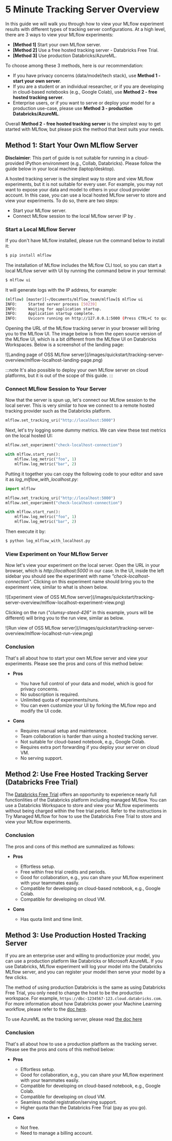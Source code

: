 
# 5 Minute Tracking Server Overview

In this guide we will walk you through how to view your MLflow experiment results with different types of
tracking server configurations. At a high level, there are 3 ways to view your MLflow experiments:

- **[Method 1]** Start your own MLflow server.
- **[Method 2]** Use a free hosted tracking server - Databricks Free Trial.
- **[Method 3]** Use production Databricks/AzureML.

To choose among these 3 methods, here is our recommendation:

- If you have privacy concerns (data/model/tech stack), use **Method 1 - start your own server**.
- If you are a student or an individual researcher, or if you are developing in cloud-based notebooks (e.g., Google
  Colab), use **Method 2 - free hosted tracking server**.
- Enterprise users, or if you want to serve or deploy your model for a production use-case, please use
  **Method 3 - production Databricks/AzureML**.

Overall **Method 2 - free hosted tracking server** is the simplest way to get started with MLflow, but please
pick the method that best suits your needs.

## Method 1: Start Your Own MLflow Server

**Disclaimier**: This part of guide is not suitable for running in a cloud-provided IPython environment
(e.g., Collab, Databricks). Please follow the guide below in your local machine (laptop/desktop).

A hosted tracking server is the simplest way to store and view MLflow experiments, but it is not suitable for
every user. For example, you may not want to expose your data and model to others in your cloud provider account. In this case,
you can use a local hosted MLflow server to store and view your experiments. To do so, there are two steps:

- Start your MLflow server.
- Connect MLflow session to the local MLflow server IP by <APILink fn="mlflow.set_tracking_uri" />.

### Start a Local MLflow Server

If you don't have MLflow installed, please run the command below to install it:

```bash
$ pip install mlflow
```

The installation of MLflow includes the MLflow CLI tool, so you can start a local MLflow server with UI
by running the command below in your terminal:

```bash
$ mlflow ui
```

It will generate logs with the IP address, for example:

```bash
(mlflow) [master][~/Documents/mlflow_team/mlflow]$ mlflow ui
INFO:     Started server process [50239]
INFO:     Waiting for application startup.
INFO:     Application startup complete.
INFO:     Uvicorn running on http://127.0.0.1:5000 (Press CTRL+C to quit)
```

Opening the URL of the MLflow tracking server in your browser will bring you to the MLflow UI. The image below is from the open source version of the MLflow UI,
which is a bit different from the MLflow UI on Databricks Workspaces. Below is a screenshot of the landing page:

<div className="center-div" style={{ width: 800, maxWidth: "100%" }}>
  ![Landing page of OSS MLflow server](/images/quickstart/tracking-server-overview/mlflow-localhost-landing-page.png)
</div>

:::note
It's also possible to deploy your own MLflow server on cloud platforms, but it is out of the scope of this guide.
:::

### Connect MLflow Session to Your Server

Now that the server is spun up, let's connect our MLflow session to the local server. This is very
similar to how we connect to a remote hosted tracking provider such as the Databricks platform.

```python
mlflow.set_tracking_uri("http://localhost:5000")
```

Next, let's try logging some dummy metrics. We can view these test metrics on the local hosted UI:

```python
mlflow.set_experiment("check-localhost-connection")

with mlflow.start_run():
    mlflow.log_metric("foo", 1)
    mlflow.log_metric("bar", 2)
```

Putting it together you can copy the following code to your editor and save it as _log_mlflow_with_localhost.py_:

```python
import mlflow

mlflow.set_tracking_uri("http://localhost:5000")
mlflow.set_experiment("check-localhost-connection")

with mlflow.start_run():
    mlflow.log_metric("foo", 1)
    mlflow.log_metric("bar", 2)
```

Then execute it by:

```bash
$ python log_mlflow_with_localhost.py
```

### View Experiment on Your MLflow Server

Now let's view your experiment on the local server. Open the URL in your browser, which is _http://localhost:5000_
in our case. In the UI, inside the left sidebar you should see the experiment with name
_"check-localhost-connection"_. Clicking on this experiment name should bring you to the experiment view, similar to what is shown below.

<div className="center-div" style={{ width: 800, maxWidth: "100%" }}>
  ![Experiment view of OSS MLflow server](/images/quickstart/tracking-server-overview/mlflow-localhost-experiment-view.png)
</div>

Clicking on the run (_"clumsy-steed-426"_ in this example, yours will be different) will bring you to the run view, similar as below.

<div className="center-div" style={{ width: 800, maxWidth: "100%" }}>
  ![Run view of OSS MLflow server](/images/quickstart/tracking-server-overview/mlflow-localhost-run-view.png)
</div>

### Conclusion

That's all about how to start your own MLflow server and view your experiments. Please see the pros and cons
of this method below:

- **Pros**
  - You have full control of your data and model, which is good for privacy concerns.
  - No subscription is required.
  - Unlimited quota of experiments/runs.
  - You can even customize your UI by forking the MLflow repo and modify the UI code.

- **Cons**
  - Requires manual setup and maintenance.
  - Team collaboration is harder than using a hosted tracking server.
  - Not suitable for cloud-based notebook, e.g., Google Colab.
  - Requires extra port forwarding if you deploy your server on cloud VM.
  - No serving support.

## Method 2: Use Free Hosted Tracking Server (Databricks Free Trial)

The [Databricks Free Trial](https://docs.databricks.com/en/getting-started/free-trial.html) offers an opportunity to experience
nearly full functionlities of the Databricks platform including managed MLflow.
You can use a Databricks Workspace to store and view your MLflow experiments without being charged within the free trial period.
Refer to the instructions in <Link to="/ml/getting-started/databricks-trial/" target="_blank">Try Managed MLflow</Link>
for how to use the Databricks Free Trial to store and view your MLflow experiments.

### Conclusion

The pros and cons of this method are summalized as follows:

- **Pros**
  - Effortless setup.
  - Free within free trial credits and periods.
  - Good for collaboration, e.g., you can share your MLflow experiment with your teammates easily.
  - Compatible for developing on cloud-based notebook, e.g., Google Colab.
  - Compatible for developing on cloud VM.

- **Cons**
  - Has quota limit and time limit.

## Method 3: Use Production Hosted Tracking Server

If you are an enterprise user and willing to productionize your model, you can use a production platform like
Databricks or Microsoft AzureML. If you use Databricks, MLflow experiment will log your model into the Databricks
MLflow server, and you can register your model then serve your model by a few clicks.

The method of using production Databricks is the same as using Databricks Free Trial, you only need to
change the host to be the production workspace. For example, `https://dbc-1234567-123.cloud.databricks.com`.
For more information about how Databricks power your Machine Learning workflow, please refer to the [doc
here](https://docs.databricks.com/en/machine-learning/index.html).

To use AzureML as the tracking server, please read
[the doc here](https://learn.microsoft.com/en-us/azure/machine-learning/how-to-use-mlflow-cli-runs?view=azureml-api-2&tabs=interactive%2Ccli)

### Conclusion

That's all about how to use a production platform as the tracking server. Please see the pros and cons
of this method below:

- **Pros**
  - Effortless setup.
  - Good for collaboration, e.g., you can share your MLflow experiment with your teammates easily.
  - Compatible for developing on cloud-based notebook, e.g., Google Colab.
  - Compatible for developing on cloud VM.
  - Seamless model registration/serving support.
  - Higher quota than the Databricks Free Trial (pay as you go).

- **Cons**
  - Not free.
  - Need to manage a billing account.
